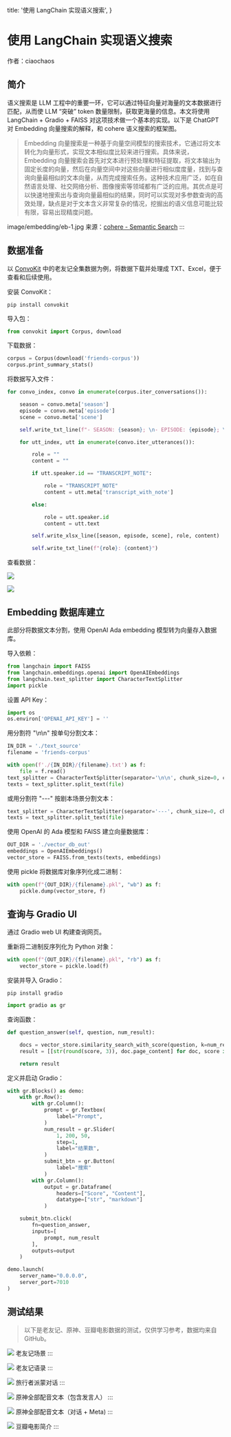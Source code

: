   title: '使用 LangChain 实现语义搜索',
}


# 使用 LangChain 实现语义搜索


作者：ciaochaos

## 简介

语义搜索是 LLM 工程中的重要一环，它可以通过特征向量对海量的文本数据进行匹配，从而使 LLM “突破” token 数量限制，获取更海量的信息。本文将使用 LangChain + Gradio + FAISS 对这项技术做一个基本的实现。以下是 ChatGPT 对 Embedding 向量搜索的解释，和 cohere 语义搜索的框架图。

> Embedding 向量搜索是一种基于向量空间模型的搜索技术，它通过将文本转化为向量形式，实现文本相似度比较来进行搜索。具体来说，Embedding 向量搜索会首先对文本进行预处理和特征提取，将文本输出为固定长度的向量，然后在向量空间中对这些向量进行相似度度量，找到与查询向量最相似的文本向量，从而完成搜索任务。这种技术应用广泛，如在自然语言处理、社交网络分析、图像搜索等领域都有广泛的应用。其优点是可以快速地搜索出与查询向量最相似的结果，同时可以实现对多参数查询的高效处理，缺点是对于文本含义非常复杂的情况，挖掘出的语义信息可能比较有限，容易出现精度问题。

image/embedding/eb-1.jpg
来源：[cohere - Semantic Search](https://docs.cohere.ai/docs/semantic-search)
:::


## 数据准备

以 [ConvoKit](https://github.com/CornellNLP/ConvoKit) 中的老友记全集数据为例，将数据下载并处理成 TXT、Excel，便于查看和后续使用。

安装 ConvoKit：

```shell
pip install convokit
```

导入包：

```python
from convokit import Corpus, download
```

下载数据：

```python
corpus = Corpus(download('friends-corpus'))
corpus.print_summary_stats()
```

将数据写入文件：

```python
for convo_index, convo in enumerate(corpus.iter_conversations()):

    season = convo.meta['season']
    episode = convo.meta['episode']
    scene = convo.meta['scene']

    self.write_txt_line(f"- SEASON: {season}; \n- EPISODE: {episode}; \n- SCENE: {scene}")

    for utt_index, utt in enumerate(convo.iter_utterances()):

        role = ""
        content = ""

        if utt.speaker.id == "TRANSCRIPT_NOTE":

            role = "TRANSCRIPT_NOTE"
            content = utt.meta['transcript_with_note']

        else:

            role = utt.speaker.id
            content = utt.text

        self.write_xlsx_line([season, episode, scene], role, content)

        self.write_txt_line(f"{role}: {content}")
```

查看数据：

![](image/embedding/eb-2.png)

![](image/embedding/eb-3.png)



## Embedding 数据库建立

此部分将数据文本分割，使用 OpenAI Ada embedding 模型转为向量存入数据库。

导入依赖：

```python
from langchain import FAISS
from langchain.embeddings.openai import OpenAIEmbeddings
from langchain.text_splitter import CharacterTextSplitter
import pickle
```

设置 API Key：

```python
import os
os.environ['OPENAI_API_KEY'] = ''
```

用分割符 "\n\n" 按单句分割文本：

```python
IN_DIR = './text_source'
filename = 'friends-corpus'

with open(f'./{IN_DIR}/{filename}.txt') as f:
    file = f.read()
text_splitter = CharacterTextSplitter(separator='\n\n', chunk_size=0, chunk_overlap=0)
texts = text_splitter.split_text(file)
```

或用分割符 "---" 按剧本场景分割文本：

```python
text_splitter = CharacterTextSplitter(separator='---', chunk_size=0, chunk_overlap=0)
texts = text_splitter.split_text(file)
```

使用 OpenAI 的 Ada 模型和 FAISS 建立向量数据库：


```python
OUT_DIR = './vector_db_out'
embeddings = OpenAIEmbeddings()
vector_store = FAISS.from_texts(texts, embeddings)
```

使用 pickle 将数据库对象序列化成二进制：


```python
with open(f"{OUT_DIR}/{filename}.pkl", "wb") as f:
    pickle.dump(vector_store, f)
```



## 查询与 Gradio UI


通过 Gradio web UI 构建查询网页。


重新将二进制反序列化为 Python 对象：


```python
with open(f"{OUT_DIR}/{filename}.pkl", "rb") as f:
    vector_store = pickle.load(f)
```

安装并导入 Gradio：

```shell
pip install gradio
```

```python
import gradio as gr
```

查询函数：

```python
def question_answer(self, question, num_result):

    docs = vector_store.similarity_search_with_score(question, k=num_result)
    result = [[str(round(score, 3)), doc.page_content] for doc, score in docs]

    return result
```

定义并启动 Gradio：


```python
with gr.Blocks() as demo:
    with gr.Row():
        with gr.Column():
            prompt = gr.Textbox(
                label="Prompt",
            )
            num_result = gr.Slider(
                1, 200, 50,
                step=1,
                label="结果数",
            )
            submit_btn = gr.Button(
                label="搜索"
            )
        with gr.Column():
            output = gr.Dataframe(
                headers=["Score", "Content"],
                datatype=["str", "markdown"]
            )

    submit_btn.click(
        fn=question_answer,
        inputs=[
            prompt, num_result
        ],
        outputs=output
    )

demo.launch(
    server_name="0.0.0.0",
    server_port=7010
)
```


## 测试结果


> 以下是老友记、原神、豆瓣电影数据的测试，仅供学习参考，数据均来自 GitHub。


![](/assets/embedding/eb-gradio-1.jpg)
老友记场景
:::

![](/assets/embedding/eb-gradio-2.jpg)
老友记语录
:::

![](/assets/embedding/eb-gradio-3.jpg)
旅行者派蒙对话
:::

![](/assets/embedding/eb-gradio-4.jpg)
原神全部配音文本（包含发言人）
:::

![](/assets/embedding/eb-gradio-5.jpg)
原神全部配音文本（对话 + Meta)
:::

![](/assets/embedding/eb-gradio-6.jpg)
豆瓣电影简介
:::
